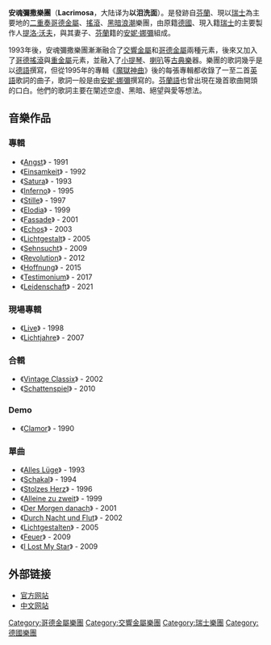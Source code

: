 {{藝人
| 姓名 = 安魂彌撒樂團
| 類型 = 樂團
| 圖片 = Tilo Wolff.JPG
| 圖片簡介 = 安魂彌撒樂團
| 圖片尺寸 = 
| 英文名 =Lacrimosa
| 國籍 = [[瑞士|瑞士]]
| 音樂類型 = [[哥德搖滾|哥德搖滾]]，[[哥德金屬|哥德金屬]]
| 活躍年代 = 1990年－現在
| 唱片公司 = Hall of Sermon
| 網站 = http://www.lacrimosa.ch www.lacrimosa.ch
| 現任成員 = [[提洛·沃夫|提洛·沃夫]]<br />[[安妮·娜彌|安妮·娜彌]]
}}
'''安魂彌撒樂團'''（'''Lacrimosa'''，大陆译为'''以泪洗面'''）。是發跡自[[芬蘭|芬蘭]]、現以[[瑞士|瑞士]]為主要地的[[二重奏|二重奏]][[哥德金屬|哥德金屬]]、[[哥德搖滾|搖滾]]、[[黑暗浪潮|黑暗浪潮]]樂團，由原籍[[德國|德國]]、現入籍[[瑞士|瑞士]]的主要製作人[[提洛·沃夫|提洛·沃夫]]，與其妻子、[[芬蘭|芬蘭]]籍的[[安妮·娜彌|安妮·娜彌]]組成。

1993年後，安魂彌撒樂團漸漸融合了[[交響金屬|交響金屬]]和[[哥德金屬|哥德金屬]]兩種元素，後來又加入了[[哥德搖滾|哥德搖滾]]與[[重金屬音樂|重金屬]]元素，並融入了[[小提琴|小提琴]]、[[喇叭|喇叭]]等[[古典樂|古典樂]]器。樂團的歌詞幾乎是以[[德語|德語]]撰寫，但從1995年的專輯《[[魔獄神曲|魔獄神曲]]》後的每張專輯都收錄了一至二首[[英語|英語]]歌詞的曲子，歌詞一般是由[[安妮·娜彌|安妮·娜彌]]撰寫的。[[芬蘭語|芬蘭語]]也曾出現在幾首歌曲開頭的口白。他們的歌詞主要在闡述空虛、黑暗、絕望與愛等想法。

== 音樂作品 ==
=== 專輯 ===
* 《[[Angst|Angst]]》 - 1991
* 《[[Einsamkeit|Einsamkeit]]》 - 1992
* 《[[Satura|Satura]]》 - 1993
* 《[[Inferno_(專輯)|Inferno]]》 - 1995
* 《[[Stille|Stille]]》 - 1997
* 《[[Elodia|Elodia]]》 - 1999
* 《[[Fassade|Fassade]]》 - 2001
* 《[[Echos|Echos]]》 - 2003
* 《[[Lichtgestalt|Lichtgestalt]]》 - 2005
* 《[[Sehnsucht|Sehnsucht]]》 - 2009
* 《[[Revolution|Revolution]]》 - 2012
* 《[[Hoffnung|Hoffnung]]》 - 2015
* 《[[Testimonium|Testimonium]]》 - 2017
* 《[[Leidenschaft|Leidenschaft]]》 - 2021

=== 現場專輯 ===
* 《[[Live_(專輯)|Live]]》 - 1998
* 《[[Lichtjahre|Lichtjahre]]》 - 2007

=== 合輯 ===
* 《[[Vintage_Classix|Vintage Classix]]》 - 2002
* 《[[Schattenspiel|Schattenspiel]]》 - 2010

=== Demo ===
* 《[[Clamor|Clamor]]》 - 1990

=== 單曲 ===
* 《[[Alles_Lüge|Alles Lüge]]》 - 1993
* 《[[Schakal|Schakal]]》 - 1994
* 《[[Stolzes_Herz|Stolzes Herz]]》 - 1996
* 《[[Alleine_zu_zweit|Alleine zu zweit]]》 - 1999
* 《[[Der_Morgen_danach|Der Morgen danach]]》 - 2001
* 《[[Durch_Nacht_und_Flut|Durch Nacht und Flut]]》 - 2002
* 《[[Lichtgestalten|Lichtgestalten]]》 - 2005
* 《[[Feuer|Feuer]]》 - 2009
* 《[[I_Lost_My_Star|I Lost My Star]]》 - 2009

== 外部链接 ==
* [http://www.lacrimosa.ch 官方网站]{{Wayback|url=http://www.lacrimosa.ch/ |date=20110930222829 }}
* [http://www.lacrimosachina.com 中文网站]{{Wayback|url=http://www.lacrimosachina.com/ |date=20200225191105 }}

{{Authority control}}
{{DEFAULTSORT:Lacrimosa}}
[[Category:哥德金屬樂團|Category:哥德金屬樂團]]
[[Category:交響金屬樂團|Category:交響金屬樂團]]
[[Category:瑞士樂團|Category:瑞士樂團]]
[[Category:德國樂團|Category:德國樂團]]